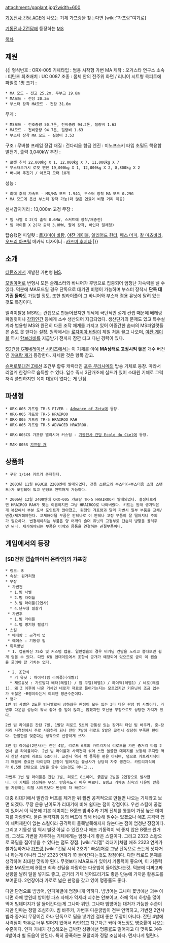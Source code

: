 attachment:/gaplant.jpg?width=600

[[기동전사 건담 AGE]]에 나오는 기체 가프랑을 찾는다면 [wiki:"가프랑"여기로]

[[기동전사 Z건담]]에 등장하는 [[MS]]

[[목차]]


== 제원 == 
{{|
형식번호 : ORX-005
기체타입 : 범용 시작형 가변 MA
제작 : 오거스타 연구소
소속 : 티탄즈
최초배치 : UC 0087
조종 : 몸체 안의 전주위 화면 / 리니어 시트형 콕피트에 파일럿 1명
크기 :
 * MA 모드 - 전고 25.2m, 두부고 19.8m
 * MA모드 - 전장 20.3m
 * 부스터 장착 MA모드 - 전장 31.6m
무게 :
 * MS모드 - 건조중량 50.7톤, 전비중량 94.2톤, 질량비 1.63
 * MA모드 - 전비중량 94.7톤, 질량비 1.63
 * 부스터 장착 MA 모드 - 질량비 3.53
구조 : 무버블 프레임
장갑 재질 : 건다리움 합금
엔진 : 미노프스키 타입 초밀도 핵융합 발전기, 출력 3,040kW
추진 :
 * 로켓 추력 22,000kg X 1, 12,000kg X 7, 11,000kg X 7
 * 부스터추가시 로켓 엔진 19,000kg X 1, 12,000kg X 2, 8,800kg X 2
 * 버니어 추진기 / 아포지 모터 18개
성능 :
 * 최대 추력 가속도 - MS/MA 모드 1.94G, 부스터 장착 MA 모드 0.29G
 * MA 모드에 옵션 부스터 장착 가능(더 많은 연료와 비행 거리 제공)
센서감지거리 : 13,000m
고정 무장 :
 * 빔 사벨 X 2(각 출력 0.6MW, 스커트에 장착/재충전)
 * 빔 라이플 X 2(각 출력 3.0MW, 팔에 장착, 바인더 일체형)
탑승했던 파일럿 : [[로자미아 바탐]], [[야잔 게이블]], [[엘리어드 헌터]], [[웨스 머피]], [[칼 마츠바라]], [[오드리 아프릴]]
메카닉 디자이너 : [[카즈미 후지타]]
|}}


== 소개 ==
[[티탄즈]]에서 개발한 가변형 [[MS]].

[[모빌아머]]로 변형시 모든 슬래스터와 바니어가 후방으로 집중되어 엄청난 가속력을 낼 수 있다. 덕분에 MA모드일 경우 단독으로 대기권 비행이 가능하며 부스터 장착시 '''단독 대기권 돌파'''도 가능할 정도. 또한 빔라이플이 그 바니어와 부스터 겸용 유닛에 달려 있는 것도 특징이다.

일격이탈용 MS라는 컨셉으로 만들어졌지만 워낙에 극단적인 설계 컨셉 때문에 베테랑 파일럿이나 [[강화인간]] 등에게 소수 생산되어 지급되었다. 생산단가의 문제도 있고 특수설계라 범용형 MS와 완전히 다른 조작 체계를 가지고 있어 어중간한 솜씨의 MS파일럿들은 손도 못 댄다는 설정. 원작에서는 [[로자미아 바탐]]이 제일 처음 끌고 나오며, [[야잔 게이블]] 역시 [[함브라비]]를 지급받기 전까지 잠깐 타고 다닌 경력이 있다.

[[SD건담 G제네레이션 시리즈]]에서는 이 기체를 아예 '''MA상태로 고정시켜 놓은''' 개수 버전인 [[갸프랑 개]]가 등장한다. 자세한 것은 항목 참고.

[[슈퍼로봇대전 Z]]에선 조건부 합류 캐릭터인 [[포우 무라사메]]의 탑승 기체로 등장. 따라서 리얼계 한정으로 습득할 수 있다. 입수 즉시 3단개조에 실드가 있어 소대원 기체로 그럭저럭 쓸만하지만 육지 대응이 없다는 게 단점.
== 파생형 ==
 * ORX-005 갸프랑 TR-5 FIVER - [[Advance of Zeta]]에 등장.
 * ORX-005 갸프랑 TR-5 HRAIROO
 * ORX-005 갸프랑 TR-5 HRAIROO RAH
 * ORX-005 갸프랑 TR-5 ADVACED HRAIROO.

 * ORX-005CS 갸프랑 엘리시아 커스텀 - [[기동전사 건담 Ecole du Ciel]]에 등장.

 * MAK-005S [[갸프랑 개]]


== 상품화 ==
 * 구판 1/144 키트가 존재한다.

 * 2003년 11월 HGUC로 2200엔에 발매되었다. 전용 스탠드와 부스터(+부스터용 소형 스탠드)가 포함되어 있고 변형도 완벽하게 가능하다.

 * 2006년 12월 2400엔에 ORX-005 갸프랑 TR-5 HRAIROO가 발매되었다. 설정대로라면 HRAIROO RAH가 맞는 이름이지만 그냥 HRAIROO로 나와버렸다. 키트는 원래 생겨먹은게 복잡해서 부분 도색 포인트가 많아졌고, 원형인 갸프랑과 달리 가변시 일부 부품을 교체/변경/제거해야한다. 교체해야될 부품은 안테나로 이 안테나 고정 부품이 잘 떨어지니 주의가 필요하다. 변경해야하는 부품은 양 어깨의 숄더 유닛의 고정부로 단순히 방향을 돌려주면 된다. 제거해야되는 부품은 어깨와 몸통을 연결하는 관절부품이다. 


== 게임에서의 등장 ==
=== [SD건담 캡슐파이터 온라인]의 갸프랑 ===
 * 랭크: B
 * 속성: 원거리형
 * 무장
  * 가변전
   * 1.빔 사벨
   * 2.빔 라이플
   * 3.빔 라이플(2연사)
   * 4.난무형 필살기
  * 가변후
   * 1.빔 라이플
   * 4.맵 병기형 필살기
 * 스킬
  * 베테랑 : 공격력 업
  * 에이스 : 기동성 업
 * 획득방법
  * 1. 캡슐머신 75호 및 커스텀 캡슐. 일반캡슐의 경우 비기닝 건담을 노리고 뽑다보면 쉽게 얻을 수 있다. 다만 6월 업데이트에서 조합식 공개가 예정되어 있으므로 굳이 이 캡슐을 굴려야 할 가치는 없다.

  * 2. 조합식
   * 키 유닛 : 하이잭(빔 라이플)(레벨7)
   * 재료유닛 : 가르발디 베타(레벨1) / 짐 쿠엘(레벨1) / 하이잭(레벨1) / 네로(레벨1). 왜 Z 이후에 나온 기체인 네로가 재료로 들어가는지는 모르겠지만 키유닛이 조금 입수가 귀찮은 ~R랭이라는거 이외엔 평균수준이다.
 * 평가
 1번 빔 사벨은 2도류 빔사벨로써 상하좌우 판정이 모두 있는 3타 다운 판정 빔 사벨이다. 가변후 다운빔 성능이 워낙 좋아 쓸 일이 많지는 않겠지만 호신용 무장으로도 상당한 가치가 있다.

 2번 빔 라이플은 잔탄 7발, 1발당 리로드 5초의 관통성 있는 장거리 타입 빔 바주카. 중~장거리 사격전에서 주로 사용하게 되나 잔탄 7발에 리로드 5발은 교전시 상당히 부족한 편이다. 한발한발 맞춘다는 생각으로 신중하게 쓰자.

 3번 빔 라이플(2연사)는 잔탄 4발, 리로드 6초의 카트리지식 리로드를 가진 중거리 타입 2연사 빔 라이플이다. 2번 빔 라이플과 사격전때 섞어 쓰면 쏠쏠한 데미지를 보장해 주지만 역시 잔탄 4발에 리로드 6초이다. 교전시 역시 썩 풍족한 편은 아니며, 덤으로 카트리지식이기 때문에 중요한 타이밍때 탄창이 떨어지는 불상사가 상당히 자주 생긴다. 카트리지식이라 0.5발 잔탄으로 1발을 쏠수 있는것도 아니고...

 가변후 1번 빔 라이플은 잔탄 1발, 리로드 8초이며, 굵은빔 2발을 2연장으로 발사한다. 이 기체를 상징하는 무장. 반응속도가 매우 빠르다. B랭크 기체중 최속의 다운빔 반응을 자랑하는 리젤 시리즈보다 반응이 더 빠르다!

대충 리대기에서 발칸과 버프를 제거한 뒤 훨씬 공격적으로 만들면 나오는 기체라고 보면 되겠다. 무장 운용 난이도가 리대기에 비해 쉽다는 점이 강점이다.
우선 스킬에 공업이 있어서 이 덕분에 기본 데미지는 B랭크 빔바주카 기체 전체를 통틀어 가장 높은 데미지를 자랑한다. 물론 돌격지휘 등의 버프에 의해 비슷해 질수는 있겠으나 애초 공격력 업이 체력제한이 없는 스킬이라 공격력이 들쭉날쭉해지지 않는다는 점이 엄청난 장점이다. 그리고 기동성 업 역시 별것 아닐 수 있겠으나 애초 기동력이 썩 좋지 않은 B랭크 원거리, 그것도 가변을 자주하는 기체에게는 엄청나게 좋은 스킬이다.
그리고 2323 스왑으로 폭딜을 집어넣을 수 있다는 점도 장점. [wiki:"리젤" 리대기]처럼 애초 2323 연계가 불가능하거나 [[가프랑]],[wiki:"건담 시작 2호기" 빠살]처럼 그냥 단독으로 쓰는게 낫다거나 하는게 아니라 그냥 2323 연계가 쭉 들어간다는것도 장점이다. 다만 리로드 문제를 생각하여 최대한 맞춰야 된다.
무엇보다 MA모드가 있어서 기동력이 좋으며, 이 기동력 좋은 MA모드에 B랭크 최속 선딜을 자랑하는 다운빔이 들어있다는것. 덕분에 다짜고짜 선빵을 날려 딜을 넣기도 좋고,  근거리 기체 넘어뜨리기도 좋은 만능에 가까운 활용도를 보여준다. 2연장이라 가로로 넓은 판정을 갖고 있어 명중률도 좋다.

다만 단점으로 빔방어, 인파계열에 엄청나게 약하다. 빔방어는 그나마 뮻방에선 괴수 아니면 하페 뿐인데 방어형 파츠 자체가 약세라 괴수는 안보이고, 하페 역시 하향을 많이 먹어 빔데미지가 잘 들어간다는게 그나마 위안.
그나마 빔방어는 대처가 가능한 수준이지만 인파는 정말 조심하자. 빔 바주카, 가변후 다운굵빔이 전부 안먹히고, 가변전 2연사 빔라 중거리 무장이긴 하나 단독으로 딜을 넣기엔 절대 좋은 무장이 아니다. 잔탄 4발에 사격점이 좌우로 너무 벌어져 있어서 라인잡고 차근차근 쏴야 어느정도 명중률이 나오는 수준이다. 인파 기체가 강습해오는 급박한 상황에선 명중률도 떨어지고 다 맞춰도 겨우 4발이라 별 도움이 안된다. 특히 공폭하는 모랄리아 정말 조심하자. 먼지나게 털린다.
